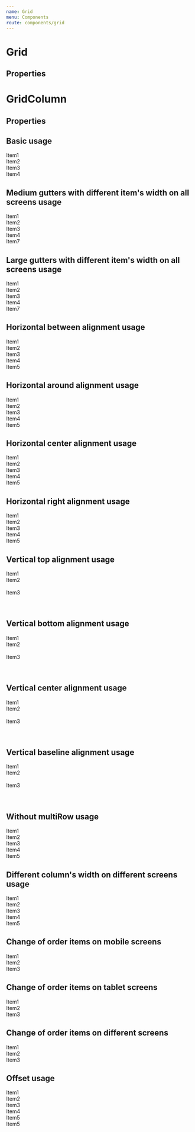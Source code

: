 ```yaml
---
name: Grid
menu: Components
route: components/grid
---
```



# Grid

## Properties

<Props of={Grid} />

# GridColumn

## Properties

<Props of={GridColumn} />

## Basic usage

<Playground>
    <Grid>
        <GridColumn>
            <div style={itemView}>Item1</div>
        </GridColumn>
        <GridColumn>
            <div style={itemView}>Item2</div>
        </GridColumn>
        <GridColumn>
            <div style={itemView}>Item3</div>
        </GridColumn>
        <GridColumn>
            <div style={itemView}>Item4</div>
        </GridColumn>
    </Grid>
</Playground>

## Medium gutters with different item's width on all screens usage

<Playground>
    <Grid guttersLeft="medium" guttersBottom="medium">
        <GridColumn all="5"><div style={itemView}>Item1</div></GridColumn>
        <GridColumn all="2"><div style={itemView}>Item2</div></GridColumn>
        <GridColumn all="2"><div style={itemView}>Item3</div></GridColumn>
        <GridColumn all="3"><div style={itemView}>Item4</div></GridColumn>
        <GridColumn all="12"><div style={itemView}>Item7</div></GridColumn>
    </Grid>
</Playground>

## Large gutters with different item's width on all screens usage

<Playground>
    <Grid guttersLeft="large" guttersBottom="large">
        <GridColumn all="5">
            <div style={itemView}>Item1</div>
        </GridColumn>
        <GridColumn all="2">
            <div style={itemView}>Item2</div>
        </GridColumn>
        <GridColumn all="1">
            <div style={itemView}>Item3</div>
        </GridColumn>
        <GridColumn all="3">
            <div style={itemView}>Item4</div>
        </GridColumn>
        <GridColumn all="12">
            <div style={itemView}>Item7</div>
        </GridColumn>
    </Grid>
</Playground>

## Horizontal between alignment usage

<Playground>
    <Grid guttersLeft="large" guttersBottom="large" hAlign="between">
        <GridColumn all="6">
            <div style={itemView}>Item1</div>
        </GridColumn>
        <GridColumn all="5">
            <div style={itemView}>Item2</div>
        </GridColumn>
        <GridColumn all="4">
            <div style={itemView}>Item3</div>
        </GridColumn>
        <GridColumn all="3">
            <div style={itemView}>Item4</div>
        </GridColumn>
        <GridColumn all="2">
            <div style={itemView}>Item5</div>
        </GridColumn>
    </Grid>
</Playground>

## Horizontal around alignment usage

<Playground>
    <Grid guttersLeft="large" guttersBottom="large" hAlign="around">
        <GridColumn all="6">
            <div style={itemView}>Item1</div>
        </GridColumn>
        <GridColumn all="5">
            <div style={itemView}>Item2</div>
        </GridColumn>
        <GridColumn all="4">
            <div style={itemView}>Item3</div>
        </GridColumn>
        <GridColumn all="3">
            <div style={itemView}>Item4</div>
        </GridColumn>
        <GridColumn all="2">
            <div style={itemView}>Item5</div>
        </GridColumn>
    </Grid>
</Playground>

## Horizontal center alignment usage

<Playground>
    <Grid guttersLeft="large" guttersBottom="large" hAlign="center">
        <GridColumn all="6">
            <div style={itemView}>Item1</div>
        </GridColumn>
        <GridColumn all="5">
            <div style={itemView}>Item2</div>
        </GridColumn>
        <GridColumn all="4">
            <div style={itemView}>Item3</div>
        </GridColumn>
        <GridColumn all="3">
            <div style={itemView}>Item4</div>
        </GridColumn>
        <GridColumn all="2">
            <div style={itemView}>Item5</div>
        </GridColumn>
    </Grid>
</Playground>

## Horizontal right alignment usage

<Playground>
    <Grid guttersLeft="large" guttersBottom="large" hAlign="right">
        <GridColumn all="6">
            <div style={itemView}>Item1</div>
        </GridColumn>
        <GridColumn all="5">
            <div style={itemView}>Item2</div>
        </GridColumn>
        <GridColumn all="4">
            <div style={itemView}>Item3</div>
        </GridColumn>
        <GridColumn all="3">
            <div style={itemView}>Item4</div>
        </GridColumn>
        <GridColumn all="2">
            <div style={itemView}>Item5</div>
        </GridColumn>
    </Grid>
</Playground>

## Vertical top alignment usage

<Playground>
    <Grid guttersLeft="medium" hAlign="between" vAlign="top">
        <GridColumn all="4">
            <div style={itemView}>Item1</div>
        </GridColumn>
        <GridColumn all="4">
            <div style={itemView}>
                Item2 <br />
                <br />
            </div>
        </GridColumn>
        <GridColumn all="4">
            <div style={itemView}>
                Item3 <br />
                <br />
                <br />
            </div>
        </GridColumn>
    </Grid>
</Playground>

## Vertical bottom alignment usage

<Playground>
    <Grid guttersLeft="medium" hAlign="between" vAlign="bottom">
        <GridColumn all="4">
            <div style={itemView}>Item1</div>
        </GridColumn>
        <GridColumn all="4">
            <div style={itemView}>
                Item2 <br />
                <br />
            </div>
        </GridColumn>
        <GridColumn all="4">
            <div style={itemView}>
                Item3 <br />
                <br />
                <br />
            </div>
        </GridColumn>
    </Grid>
</Playground>

## Vertical center alignment usage

<Playground>
    <Grid guttersLeft="medium" hAlign="between" vAlign="center">
        <GridColumn all="4">
            <div style={itemView}>Item1</div>
        </GridColumn>
        <GridColumn all="4">
            <div style={itemView}>
                Item2 <br />
                <br />
            </div>
        </GridColumn>
        <GridColumn all="4">
            <div style={itemView}>
                Item3 <br />
                <br />
                <br />
            </div>
        </GridColumn>
    </Grid>
</Playground>

## Vertical baseline alignment usage

<Playground>
    <Grid guttersLeft="medium" hAlign="between" vAlign="baseline">
        <GridColumn all="4">
            <div style={itemView}>Item1</div>
        </GridColumn>
        <GridColumn all="4">
            <div style={itemView}>
                Item2 <br />
                <br />
            </div>
        </GridColumn>
        <GridColumn all="4">
            <div style={itemView}>
                Item3 <br />
                <br />
                <br />
            </div>
        </GridColumn>
    </Grid>
</Playground>

## Without multiRow usage

<Playground>
    <Grid guttersLeft="medium" multiRow={false}>
        <GridColumn all="12">
            <div style={itemView}>Item1</div>
        </GridColumn>
        <GridColumn all="5">
            <div style={itemView}>Item2</div>
        </GridColumn>
        <GridColumn all="5">
            <div style={itemView}>Item3</div>
        </GridColumn>
        <GridColumn all="2">
            <div style={itemView}>Item4</div>
        </GridColumn>
        <GridColumn all="2">
            <div style={itemView}>Item5</div>
        </GridColumn>
    </Grid>
</Playground>

## Different column's width on different screens usage

<Playground>
    <Grid guttersLeft="medium" guttersBottom="medium">
        <GridColumn all="6" tablet="4" mobile="2">
            <div style={itemView}>Item1</div>
        </GridColumn>
        <GridColumn all="5" wide="7" tablet="9" mobile="11">
            <div style={itemView}>Item2</div>
        </GridColumn>
        <GridColumn all="4" tablet="3" desktop="4">
            <div style={itemView}>Item3</div>
        </GridColumn>
        <GridColumn all="3" wide="12">
            <div style={itemView}>Item4</div>
        </GridColumn>
        <GridColumn all="2">
            <div style={itemView}>Item5</div>
        </GridColumn>
    </Grid>
</Playground>

## Change of order items on mobile screens

<Playground>
    <Grid guttersLeft="medium" guttersBottom="medium">
        <GridColumn all="2" mobile="6">
            <div style={itemView}>Item1</div>
        </GridColumn>
        <GridColumn all="8" mobile="12" orderMobile="3">
            <div style={itemView}>Item2</div>
        </GridColumn>
        <GridColumn all="2" mobile="6" orderMobile="2">
            <div style={itemView}>Item3</div>
        </GridColumn>
    </Grid>
</Playground>

## Change of order items on tablet screens

<Playground>
    <Grid guttersLeft="medium" guttersBottom="medium">
        <GridColumn all="2">
            <div style={itemView}>Item1</div>
        </GridColumn>
        <GridColumn all="8" mobile="12" orderTablet="3">
            <div style={itemView}>Item2</div>
        </GridColumn>
        <GridColumn all="2" mobile="6" orderTablet="2">
            <div style={itemView}>Item3</div>
        </GridColumn>
    </Grid>
</Playground>

## Change of order items on different screens

<Playground>
    <Grid guttersLeft="medium" guttersBottom="medium">
        <GridColumn all="2" mobile="6" orderWide="3">
            <div style={itemView}>Item1</div>
        </GridColumn>
        <GridColumn all="8" mobile="12" orderTablet="3" orderWide="2">
            <div style={itemView}>Item2</div>
        </GridColumn>
        <GridColumn all="2" mobile="6" orderTablet="2" orderWide="1">
            <div style={itemView}>Item3</div>
        </GridColumn>
    </Grid>
</Playground>

## Offset usage

<Playground>
    <Grid guttersLeft="medium" guttersBottom="medium">
        <GridColumn all="2" offsetAll="3"><div style={itemView}>Item1</div></GridColumn>
        <GridColumn all="5" offsetAll="1"><div style={itemView}>Item2</div></GridColumn>
        <GridColumn all="3" offsetAll="2"><div style={itemView}>Item3</div></GridColumn>
        <GridColumn all="4" offsetAll="1"><div style={itemView}>Item4</div></GridColumn>
        <GridColumn all="4" offsetAll="1"><div style={itemView}>Item5</div></GridColumn>
        <GridColumn all="3" offsetAll="1"><div style={itemView}>Item5</div></GridColumn>
    </Grid>
</Playground>
